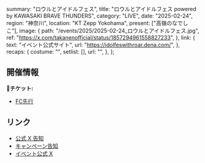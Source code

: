  summary: "ロウルとアイドルフェス",
  title: "ロウルとアイドルフェス powered by KAWASAKI BRAVE THUNDERS",
  category: "LIVE",
  date: "2025-02-24",
  region: "神奈川",
  location: "KT Zepp Yokohama",
  present: ["高嶺のなでしこ"],
  image: {
    path: "/events/2025/2025-02-24_ロウルとアイドルフェス.jpg",
    ref: "https://x.com/takanenofficial/status/1857294961558827233",
  },
  link: {
    text: "イベント公式サイト",
    url: "https://idolfeswithroar.dena.com/",
  },
  recaps: {
    costume: "",
    setlist: [],
    url: "",
  },
};

## 開催情報

**🎫チケット:**

- [FC先行](https://takanekofc.com/topics/members/takaneko/5hxl2z6je7u7er5y.html)

## リンク

- [公式 X 告知](https://x.com/takanenofficial/status/1857294961558827233)
- [キャンペーン告知](https://x.com/idolfeswithroar/status/1857259465072115828)
- [イベント公式 X](https://x.com/idolfeswithroar/)
